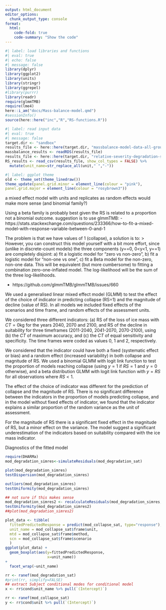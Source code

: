 ```yaml
---
output: html_document
editor_options: 
  chunk_output_type: console
format:
  html:
    code-fold: true
    code-summary: "Show the code"
---
```


```r
#| label: load libraries and functions
#| eval: true
#| echo: false
#| message: false
library(dplyr)
library(ggplot2)
library(units)
library(stringr)
library(ggrepel)
#library(purrr)
library(readr)
require(glmmTMB)
require(lme4)
here::i_am("docs/Mass-balance-model.qmd")
#sessionInfo()
source(here::here("inc","R","RS-functions.R"))
```

```r
#| label: read input data 
#| eval: true
#| message: false
target.dir <- "sandbox"
results_file <- here::here(target.dir, "massbalance-model-data-all-groups.rds")
massbalance_results <- readRDS(results_file)
results_file <- here::here(target.dir, "relative-severity-degradation-suitability-all-tropical-glaciers.csv")
RS_results <- read_csv(results_file, show_col_types = FALSE) %>%
  mutate(unit_name=str_replace_all(unit," ","-"))
```


```r
#| label: ggplot theme
old <- theme_set(theme_linedraw())
theme_update(panel.grid.minor = element_line(colour = "pink"),
panel.grid.major = element_line(colour = "rosybrown3"))
```





a mixed effect model with units and replicates as random effects would make more sense (and binomial family?)

Using a beta family  is probably best given the RS is related to a proportion not a binomial outcome.
suggestion is to use glmmTMB:
- https://stats.stackexchange.com/questions/233366/how-to-fit-a-mixed-model-with-response-variable-between-0-and-1

The problem is that we have values of 1 (collapse), a solution is to:
> However, you can construct this model yourself with a bit more effort, since (unlike in discrete-count models) the three components (y==0, 0<y<1, y==1) are completely disjoint: a) fit a logistic model for "zero vs non-zero", b) fit a logistic model for "non-one vs one", c) fit a Beta model for the non-zero, non-one data. This will be equivalent (but more cumbersome) to fitting a combination zero-one-inflated model. The log-likelihood will be the sum of the three log-likelihoods.

- https://github.com/glmmTMB/glmmTMB/issues/660



We used a generalised linear mixed effect model (GLMM) to test the effect of the choice of indicator in predicting collapse (RS=1) and the magnitude of decline (value of RS). In all models we included fixed effects of the scenarios and time frame, and random effects of the assessment units. 

We considered three different indicators: (a) RS of the loss of ice mass with $CT=0 \mathrm{kg}$ for the years 2040, 2070 and 2100, and RS of the decline in suitability for three timeframes (2011-2040, 2041-2070, 2070-2100), using (b) the $CT$ of maximum accuracy, and (c) the $CT$ of equal sensitivity and specificity. The time frames were coded as values 0, 1 and 2, respectively.

We considered that the indicator could have both a fixed (systematic effect or bias) and a random effect (increased variability) in both collapse and magnitude of RS. We used a binomial GLMM with logit link function to test the proportion of models reaching collapse (using $y=1$ if $RS=1$ and $y=0$ otherwise), and a beta distribution GLMM with logit link function with $y=RS$ for all observations where $RS<1$. 



The effect of the choice of indicator was different for the prediction of collapse and the magnitude of RS. There is no significant difference between the indicators in the proportion of models predicting collapse, and in the model without fixed effects of indicator, we found that the indicator explains a similar proportion of the random variance as the unit of assessment.


For the magnitude of RS there is a significant fixed effect in the magnitude of RS, but a minor effect on the variance. The model suggest a significant underestimation of the indicators based on suitability compared with the ice mass indicator.



Diagnostics of the fitted model


```r
require(DHARMa)
mod_degradation_simres<-simulateResiduals(mod_degradation_sat)

plot(mod_degradation_simres)
testDispersion(mod_degradation_simres)

outliers(mod_degradation_simres)
testUniformity(mod_degradation_simres)

## not sure if this makes sense
mod_degradation_simres2 <- recalculateResiduals(mod_degradation_simres, group = mod_degradation_sat$frame$unit_name)
testUniformity(mod_degradation_simres2)
##plot(mod_degradation_simres2) 

plot_data <- tibble(
  fittedPredictedResponse = predict(mod_collapse_sat, type="response"),
  unit_name = mod_collapse_sat$frame$unit,
  mtd = mod_collapse_sat$frame$method,
  scn = mod_collapse_sat$frame$scenario
  )
ggplot(plot_data) +
  geom_boxplot(aes(y=fittedPredictedResponse,
                   x=unit_name)) 
+
  facet_wrap(~unit_name)

rr <- ranef(mod_degradation_sat)
#print(rr, simplify=FALSE)
## extract Subject conditional modes for conditional model
x <- rr$cond$unit_name %>% pull(`(Intercept)`)

rr <- ranef(mod_collapse_sat)
y <- rr$cond$unit %>% pull(`(Intercept)`)

```

